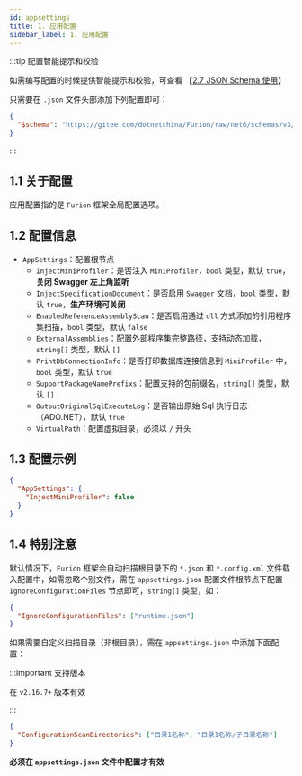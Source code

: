 ```yaml
---
id: appsettings
title: 1. 应用配置
sidebar_label: 1. 应用配置
---
```


:::tip 配置智能提示和校验

如需编写配置的时候提供智能提示和校验，可查看 【[2.7 JSON Schema 使用](../jsonschema)】

只需要在 `.json` 文件头部添加下列配置即可：

```json showLineNumbers {2}
{
  "$schema": "https://gitee.com/dotnetchina/Furion/raw/net6/schemas/v3/furion-schema.json"
}
```

:::

## 1.1 关于配置

应用配置指的是 `Furion` 框架全局配置选项。

## 1.2 配置信息

- `AppSettings`：配置根节点
  - `InjectMiniProfiler`：是否注入 `MiniProfiler`，`bool` 类型，默认 `true`，**关闭 Swagger 左上角监听**
  - `InjectSpecificationDocument`：是否启用 `Swagger` 文档，`bool` 类型，默认 `true`，**生产环境可关闭**
  - `EnabledReferenceAssemblyScan`：是否启用通过 `dll` 方式添加的引用程序集扫描，`bool` 类型，默认 `false`
  - `ExternalAssemblies`：配置外部程序集完整路径，支持动态加载，`string[]` 类型，默认 `[]`
  - `PrintDbConnectionInfo`：是否打印数据库连接信息到 `MiniProfiler` 中，`bool` 类型，默认 `true`
  - `SupportPackageNamePrefixs`：配置支持的包前缀名，`string[]` 类型，默认 `[]`
  - `OutputOriginalSqlExecuteLog`：是否输出原始 Sql 执行日志（ADO.NET），默认 `true`
  - `VirtualPath`：配置虚拟目录，必须以 `/` 开头

## 1.3 配置示例

```json showLineNumbers
{
  "AppSettings": {
    "InjectMiniProfiler": false
  }
}
```

## 1.4 特别注意

默认情况下，`Furion` 框架会自动扫描根目录下的 `*.json` 和 `*.config.xml` 文件载入配置中，如需忽略个别文件，需在 `appsettings.json` 配置文件根节点下配置 `IgnoreConfigurationFiles` 节点即可，`string[]` 类型，如：

```json showLineNumbers
{
  "IgnoreConfigurationFiles": ["runtime.json"]
}
```

如果需要自定义扫描目录（非根目录），需在 `appsettings.json` 中添加下面配置：

:::important 支持版本

在 `v2.16.7+` 版本有效

:::

```json showLineNumbers
{
  "ConfigurationScanDirectories": ["目录1名称", "目录1名称/子目录名称"]
}
```

**必须在 `appsettings.json` 文件中配置才有效**
